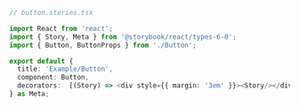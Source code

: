 ```ts
// button.stories.tsx

import React from 'react';
import { Story, Meta } from '@storybook/react/types-6-0';
import { Button, ButtonProps } from './Button';

export default {
  title: 'Example/Button',
  component: Button,
  decorators:  [(Story) => <div style={{ margin: '3em' }}><Story/></div>]
} as Meta;
```